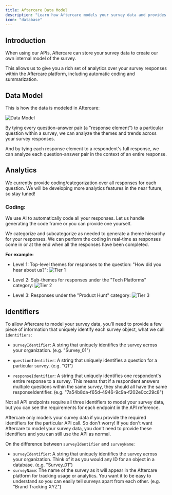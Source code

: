 ```yaml
---
title: Aftercare Data Model
description: "Learn how Aftercare models your survey data and provides analytics"
icon: "database"
---
```


## Introduction

When using our APIs, Aftercare can store your survey data to create our own internal model of the survey.

This allows us to give you a rich set of analytics over your survey responses within the Aftercare platform, including automatic coding and summarization.

## Data Model

This is how the data is modeled in Aftercare:

![Data Model](/images/survey_data_model.png)

By tying every question-answer pair (a "response element") to a particular question within a survey, we can analyze the themes and trends across your survey responses.

And by tying each response element to a respondent's full response, we can analyze each question-answer pair in the context of an entire response.

## Analytics

We currently provide coding/categorization over all responses for each question. We will be developing more analytics features in the near future, so stay tuned!

### Coding:

We use AI to automatically code all your responses. Let us handle generating the code frame or you can provide one yourself.

We categorize and subcategorize as needed to generate a theme hierarchy for your responses. We can perform the coding in real-time as responses come in or at the end when all the responses have been completed.

**For example:**

- Level 1:
  Top-level themes for responses to the question: "How did you hear about us?":
  ![Tier 1](/images/categories1.png)

- Level 2:
  Sub-themes for responses under the "Tech Platforms" category:
  ![Tier 2](/images/categories3.png)

- Level 3:
  Responses under the "Product Hunt" category:
  ![Tier 3](/images/categories2.png)

## Identifiers

To allow Aftercare to model your survey data, you'll need to provide a few piece of information that uniquely identify each survey object, what we call `identifiers`:

- `surveyIdentifier`: A string that uniquely identifies the survey across your organization. (e.g. "Survey_01")

- `questionIdentifier`: A string that uniquely identifies a question for a particular survey. (e.g. "Q1")

- `responseIdentifier`: A string that uniquely identifies one respondent's entire response to a survey. This means that if a respondent answers multiple questions within the same survey, they should all have the same responseIdentifier. (e.g. "7a54b8da-f65d-4946-9c9a-f202e0cc29c8")

Not all API endpoints require all three identifiers to model your survey data, but you can see the requirements for each endpoint in the API reference.

<Tip>
  Aftercare only models your survey data if you provide the required identifiers
  for the particular API call. So don't worry! If you don't want Aftercare to
  model your survey data, you don't need to provide these identifiers and you
  can still use the API as normal.
</Tip>

On the difference between `surveyIdentifier` and `surveyName`:

- `surveyIdentifier`: A string that uniquely identifies the survey across your
  organization. Think of it as you would any ID for an object in a database.
  (e.g. "Survey_01")
- `surveyName`: The name of the survey as it will appear in the Aftercare platform
  for tracking usage or analytics. You want it to be easy to understand so you
  can easily tell surveys apart from each other. (e.g. "Brand Tracking XYZ")
